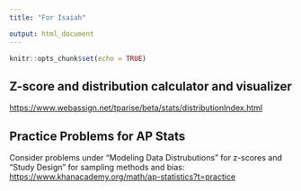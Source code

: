 ```yaml
---
title: "For Isaiah"

output: html_document
---
```


```r
knitr::opts_chunk$set(echo = TRUE)
```

## Z-score and distribution calculator and visualizer
[https://www.webassign.net/tparise/beta/stats/distributionIndex.html](https://www.webassign.net/tparise/beta/stats/distributionIndex.html)

## Practice Problems for AP Stats
Consider problems under "Modeling Data Distrubutions" for z-scores and "Study Design" for sampling methods and bias:
[https://www.khanacademy.org/math/ap-statistics?t=practice](https://www.khanacademy.org/math/ap-statistics?t=practice)

